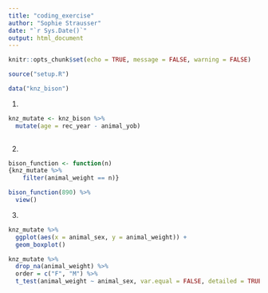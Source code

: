 ```yaml
---
title: "coding_exercise"
author: "Sophie Strausser"
date: "`r Sys.Date()`"
output: html_document
---
```


```r
knitr::opts_chunk$set(echo = TRUE, message = FALSE, warning = FALSE)

source("setup.R")
```

```r
data("knz_bison")
```

1.
```r
knz_mutate <- knz_bison %>%
  mutate(age = rec_year - animal_yob)
  
```


2.
```r
bison_function <- function(n)
{knz_mutate %>%
    filter(animal_weight == n)}

bison_function(890) %>%
  view()
```



3.
```r
knz_mutate %>%
  ggplot(aes(x = animal_sex, y = animal_weight)) +
  geom_boxplot()
```

```r
knz_mutate %>%
  drop_na(animal_weight) %>%
  order = c("F", "M") %>%
  t_test(animal_weight ~ animal_sex, var.equal = FALSE, detailed = TRUE)
```



